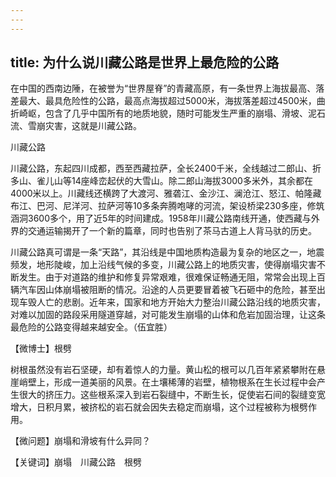 ```yaml
---
---
---
```

title: 为什么说川藏公路是世界上最危险的公路
---




在中国的西南边陲，在被誉为“世界屋脊”的青藏高原，有一条世界上海拔最高、落差最大、最具危险性的公路，最高点海拔超过5000米，海拔落差超过4500米，曲折崎岖，包含了几乎中国所有的地质地貌，随时可能发生严重的崩塌、滑坡、泥石流、雪崩灾害，这就是川藏公路。

川藏公路



川藏公路，东起四川成都，西至西藏拉萨，全长2400千米，全线越过二郎山、折多山、雀儿山等14座峰峦起伏的大雪山。除二郎山海拔3000多米外，其余都在4000米以上。川藏线还横跨了大渡河、雅砻江、金沙江、澜沧江、怒江、帕隆藏布江、巴河、尼洋河、拉萨河等10多条奔腾咆哮的河流，架设桥梁230多座，修筑涵洞3600多个，用了近5年的时间建成。1958年川藏公路南线开通，使西藏与外界的交通运输揭开了一个新的篇章，同时也告别了茶马古道上人背马驮的历史。

川藏公路真可谓是一条“天路”，其沿线是中国地质构造最为复杂的地区之一，地震频发，地形陡峻，加上沿线气候的多变，川藏公路上的地质灾害，使得崩塌灾害不断发生。由于对道路的维护和修复异常艰难，很难保证畅通无阻，常常会出现上百辆汽车因山体崩塌被阻断的情况。沿途的人员更要冒着被飞石砸中的危险，甚至出现车毁人亡的悲剧。近年来，国家和地方开始大力整治川藏公路沿线的地质灾害，对难以加固的路段采用隧道穿越，对可能发生崩塌的山体和危岩加固治理，让这条最危险的公路变得越来越安全。（伍宜胜）





【微博士】根劈

树根虽然没有岩石坚硬，却有着惊人的力量。黄山松的根可以几百年紧紧攀附在悬崖峭壁上，形成一道美丽的风景。在土壤稀薄的岩壁，植物根系在生长过程中会产生很大的挤压力。这些根系深入到岩石裂缝中，不断生长，促使岩石间的裂缝变宽增大，日积月累，被挤松的岩石就会因失去稳定而崩塌，这个过程被称为根劈作用。

【微问题】崩塌和滑坡有什么异同？

【关键词】崩塌　川藏公路　根劈